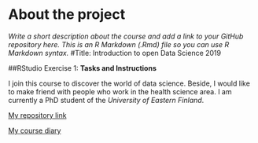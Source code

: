 
# About the project

*Write a short description about the course and add a link to your GitHub repository here. This is an R Markdown (.Rmd) file so you can use R Markdown syntax.*
#Title: Introduction to open Data Science 2019 

##RStudio Exercise 1: **Tasks and Instructions**

I join this course to discover the world of data science. Beside, I would like to make friend with people who work in the health science area. 
I am currently a PhD student of the *University of Eastern Finland*. 

[My repository link](https://github.com/maivu2054/IODS-project)

[My  course diary](https://maivu2054.github.io/IODS-project/)